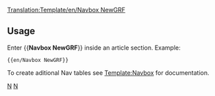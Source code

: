 <noinclude>[[Translation:Template/en/Navbox NewGRF]]</noinclude>{{en/Navbox|navbar = off
|state = off

|name  = NewGRF
|group1 = NewGRF
|list1  = {{en/Nowrap begin}} [[Main/en/NewGRF|General Documentation]] <!--[[Main/en/NewGRF|NewGRF Documentation]]
                 -->{{en/·w}} [[Main/en/NewGRF Features|Features]] <!--
                 -->{{en/·w}} [[Main/en/NewGRF TODO|ToDo list]] <!--
                 -->{{en/·w}} [[Main/en/NewGRF#Activating NewGRFs|Settings]] <!--
                 -->{{en/·w}} [[Main/en/NewGRF List|List of working NewGRF]] <!--
                 -->{{en/·w}} [[Main/en/NewGRF Sets|List of NewGRF Sets]]<!--
                 -->{{en/·w}} [[Main/en/NewGRF FAQ|FAQ]] {{en/Nowrap end}}
}}
<noinclude>
==Usage==
Enter <nowiki>{{</nowiki>'''Navbox NewGRF'''<nowiki>}}</nowiki> inside an article section. Example:
<pre>{{en/Navbox NewGRF}}</pre>

To create aditional Nav tables see [[Template/en/Navbox|Template:Navbox]] for documentation.
[[Category:en/Templates|N]][[Category:en/Navigation|N]]
</noinclude>